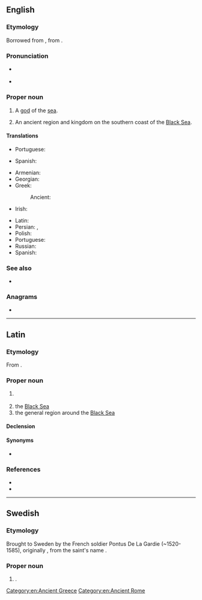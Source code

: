 {{also|pontus}}
==English==
{{wikipedia}}

===Etymology===
Borrowed from {{bor|en|la|Pontus}}, from {{etyl|grc|en}} {{m|grc|Πόντος}}.

===Pronunciation===
* {{a|UK}} {{IPA|/ˈpɒntəs/|lang=en}}
* {{a|US}} {{IPA|/ˈpɑːntəs/|lang=en}}

===Proper noun===
{{en-proper noun}}

# {{lb|en|Greek god}} A [[god]] of the [[sea]].
# {{lb|en|historical}} An ancient region and kingdom on the southern coast of the [[Black Sea]].

====Translations====
{{trans-top|god of the sea}}
* Portuguese: {{t|pt|Ponto|m}}
{{trans-mid}}
* Spanish: {{t|es|Ponto}}
{{trans-bottom}}

{{trans-top|a region on the southern coast of the Black Sea}}
* Armenian: {{t+|hy|Պոնտոս}}
* Georgian: {{t|ka|პონტო}}
* Greek: {{t+|el|Πόντος|m}}
*: Ancient: {{t|grc|Πόντος|m}}
* Irish: {{t|ga|Pontas|m}}
{{trans-mid}}
* Latin: {{t|la|Pontus|m}}
* Persian: {{t|fa|بنطس|tr=bontos}}, {{t|fa|پنطس|tr=pontos}}
* Polish: {{t+|pl|Pont|m}}
* Portuguese: {{t|pt|Ponto|m}}
* Russian: {{t+|ru|Понт|m}}
* Spanish: {{t|es|Ponto}}
{{trans-bottom}}

===See also===
* {{pedialite|lang=el}}

===Anagrams===
* {{anagrams|en|a=nopstu|puntos|put-ons|puts on|ton-ups|unpots|unstop}}

[[Category:en:Ancient Greece]]
[[Category:en:Ancient Rome]]

----

==Latin==

===Etymology===
From {{der|la|grc|Πόντος}}.

===Proper noun===
{{la-proper noun|Pontus|Pontī|m|second}}

# {{l|en|Pontus}} {{gloss|kingdom and later Roman province}}
# the [[Black Sea]]
# the general region around the [[Black Sea]]

====Declension====
{{la-ndecl|Pontus<2>}}

====Synonyms====
* {{sense|Black Sea}} {{l|la|Pontus Euxīnus}}

===References===
* {{R:L&S}}
* {{R:Gaffiot}}

----

==Swedish==

===Etymology===
Brought to Sweden by the French soldier Pontus De La Gardie (~1520-1585), originally {{m|fr|Ponce}}, from the saint's name {{m|la|Pontius}}.

===Proper noun===
{{sv-proper noun|c}}

# {{given name|male|lang=sv}}.